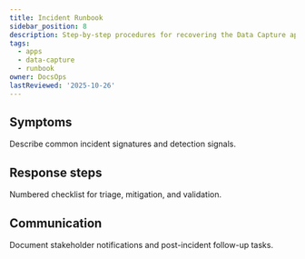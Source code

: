 ```yaml
---
title: Incident Runbook
sidebar_position: 8
description: Step-by-step procedures for recovering the Data Capture application.
tags:
  - apps
  - data-capture
  - runbook
owner: DocsOps
lastReviewed: '2025-10-26'
---
```

## Symptoms

Describe common incident signatures and detection signals.

## Response steps

Numbered checklist for triage, mitigation, and validation.

## Communication

Document stakeholder notifications and post-incident follow-up tasks.
